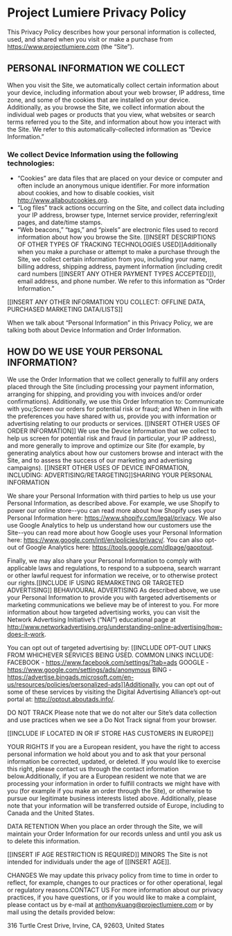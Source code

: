 # Project Lumiere Privacy Policy

This Privacy Policy describes how your personal information is collected, used, and shared when you visit or make a purchase from https://www.projectlumiere.com (the “Site”).

## PERSONAL INFORMATION WE COLLECT

When you visit the Site, we automatically collect certain information about your device, including information about your web browser, IP address, time zone, and some of the cookies that are installed on your device. Additionally, as you browse the Site, we collect information about the individual web pages or products that you view, what websites or search terms referred you to the Site, and information about how you interact with the Site. We refer to this automatically-collected information as “Device Information.”

### We collect Device Information using the following technologies:

- “Cookies” are data files that are placed on your device or computer and often include an anonymous unique identifier. For more information about cookies, and how to disable cookies, visit http://www.allaboutcookies.org.
- “Log files” track actions occurring on the Site, and collect data including your IP address, browser type, Internet service provider, referring/exit pages, and date/time stamps.
- “Web beacons,” “tags,” and “pixels” are electronic files used to record information about how you browse the Site.
  [[INSERT DESCRIPTIONS OF OTHER TYPES OF TRACKING TECHNOLOGIES USED]]Additionally when you make a purchase or attempt to make a purchase through the Site, we collect certain information from you, including your name, billing address, shipping address, payment information (including credit card numbers [[INSERT ANY OTHER PAYMENT TYPES ACCEPTED]]), email address, and phone number. We refer to this information as “Order Information.”

[[INSERT ANY OTHER INFORMATION YOU COLLECT:  OFFLINE DATA, PURCHASED MARKETING DATA/LISTS]]

When we talk about “Personal Information” in this Privacy Policy, we are talking both about Device Information and Order Information.

## HOW DO WE USE YOUR PERSONAL INFORMATION?

We use the Order Information that we collect generally to fulfill any orders placed through the Site (including processing your payment information, arranging for shipping, and providing you with invoices and/or order confirmations). Additionally, we use this Order Information to:
Communicate with you;Screen our orders for potential risk or fraud; and
When in line with the preferences you have shared with us, provide you with information or advertising relating to our products or services.
[[INSERT OTHER USES OF ORDER INFORMATION]]
We use the Device Information that we collect to help us screen for potential risk and fraud (in particular, your IP address), and more generally to improve and optimize our Site (for example, by generating analytics about how our customers browse and interact with the Site, and to assess the success of our marketing and advertising campaigns).
[[INSERT OTHER USES OF DEVICE INFORMATION, INCLUDING:  ADVERTISING/RETARGETING]]SHARING YOUR PERSONAL INFORMATION

We share your Personal Information with third parties to help us use your Personal Information, as described above. For example, we use Shopify to power our online store--you can read more about how Shopify uses your Personal Information here: https://www.shopify.com/legal/privacy. We also use Google Analytics to help us understand how our customers use the Site--you can read more about how Google uses your Personal Information here: https://www.google.com/intl/en/policies/privacy/. You can also opt-out of Google Analytics here: https://tools.google.com/dlpage/gaoptout.

Finally, we may also share your Personal Information to comply with applicable laws and regulations, to respond to a subpoena, search warrant or other lawful request for information we receive, or to otherwise protect our rights.[[INCLUDE IF USING REMARKETING OR TARGETED ADVERTISING]]
BEHAVIOURAL ADVERTISING
As described above, we use your Personal Information to provide you with targeted advertisements or marketing communications we believe may be of interest to you. For more information about how targeted advertising works, you can visit the Network Advertising Initiative’s (“NAI”) educational page at http://www.networkadvertising.org/understanding-online-advertising/how-does-it-work.

You can opt out of targeted advertising by:
[[INCLUDE OPT-OUT LINKS FROM WHICHEVER SERVICES BEING USED.
  COMMON LINKS INCLUDE:
    FACEBOOK - https://www.facebook.com/settings/?tab=ads
    GOOGLE - https://www.google.com/settings/ads/anonymous
    BING - https://advertise.bingads.microsoft.com/en-us/resources/policies/personalized-ads]]Additionally, you can opt out of some of these services by visiting the Digital Advertising Alliance’s opt-out portal at: http://optout.aboutads.info/.

DO NOT TRACK
Please note that we do not alter our Site’s data collection and use practices when we see a Do Not Track signal from your browser.

[[INCLUDE IF LOCATED IN OR IF STORE HAS CUSTOMERS IN EUROPE]]

YOUR RIGHTS
If you are a European resident, you have the right to access personal information we hold about you and to ask that your personal information be corrected, updated, or deleted. If you would like to exercise this right, please contact us through the contact information below.Additionally, if you are a European resident we note that we are processing your information in order to fulfill contracts we might have with you (for example if you make an order through the Site), or otherwise to pursue our legitimate business interests listed above. Additionally, please note that your information will be transferred outside of Europe, including to Canada and the United States.

DATA RETENTION
When you place an order through the Site, we will maintain your Order Information for our records unless and until you ask us to delete this information.

[[INSERT IF AGE RESTRICTION IS REQUIRED]]
MINORS
The Site is not intended for individuals under the age of [[INSERT AGE]].

CHANGES
We may update this privacy policy from time to time in order to reflect, for example, changes to our practices or for other operational, legal or regulatory reasons.CONTACT US
For more information about our privacy practices, if you have questions, or if you would like to make a complaint, please contact us by e-mail at anthonykuang@projectlumiere.com or by mail using the details provided below:

316 Turtle Crest Drive, Irvine, CA, 92603, United States
